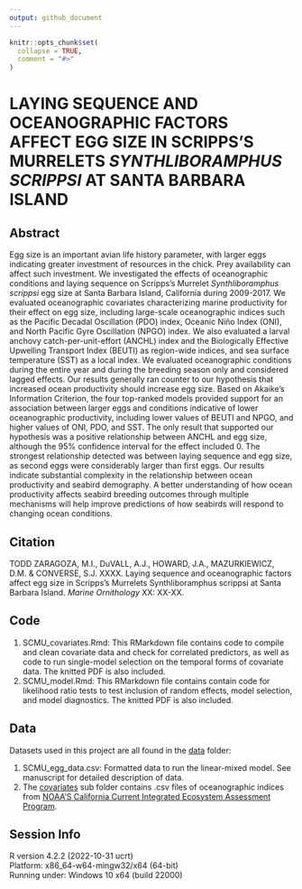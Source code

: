 ```yaml
---
output: github_document
---
```


<!-- README.md is generated from README.Rmd. Please edit that file -->

```r
knitr::opts_chunk$set(
  collapse = TRUE,
  comment = "#>"
)
```

# LAYING SEQUENCE AND OCEANOGRAPHIC FACTORS AFFECT EGG SIZE IN SCRIPPS’S MURRELETS *SYNTHLIBORAMPHUS SCRIPPSI* AT SANTA BARBARA ISLAND

## Abstract
Egg size is an important avian life history parameter, with larger eggs indicating greater investment of resources in the chick. Prey availability can affect such investment. We investigated the effects of oceanographic conditions and laying sequence on Scripps’s Murrelet *Synthliboramphus scrippsi* egg size at Santa Barbara Island, California during 2009-2017. We evaluated oceanographic covariates characterizing marine productivity for their effect on egg size, including large-scale oceanographic indices such as the Pacific Decadal Oscillation (PDO) index, Oceanic Niño Index (ONI), and North Pacific Gyre Oscillation (NPGO) index. We also evaluated a larval anchovy catch-per-unit-effort (ANCHL) index and the Biologically Effective Upwelling Transport Index (BEUTI) as region-wide indices, and sea surface temperature (SST) as a local index. We evaluated oceanographic conditions during the entire year and during the breeding season only and considered lagged effects. Our results generally ran counter to our hypothesis that increased ocean productivity should increase egg size. Based on Akaike’s Information Criterion, the four top-ranked models provided support for an association between larger eggs and conditions indicative of lower oceanographic productivity, including lower values of BEUTI and NPGO, and higher values of ONI, PDO, and SST. The only result that supported our hypothesis was a positive relationship between ANCHL and egg size, although the 95% confidence interval for the effect included 0. The strongest relationship detected was between laying sequence and egg size, as second eggs were considerably larger than first eggs. Our results indicate substantial complexity in the relationship between ocean productivity and seabird demography. A better understanding of how ocean productivity affects seabird breeding outcomes through multiple mechanisms will help improve predictions of how seabirds will respond to changing ocean conditions. 

## Citation
TODD ZARAGOZA, M.I., DuVALL, A.J., HOWARD, J.A., MAZURKIEWICZ, D.M. & CONVERSE, S.J. XXXX. Laying sequence and oceanographic factors affect egg size in Scripps’s Murrelets Synthliboramphus scrippsi at Santa Barbara Island. *Marine Ornithology* XX: XX-XX.

## Code
1. SCMU_covariates.Rmd: This RMarkdown file contains code to compile and clean covariate data and check for correlated predictors, as well as code to run single-model selection on the temporal forms of covariate data. The knitted PDF is also included. 
3. SCMU_model.Rmd: This RMarkdown file contains contain code for likelihood ratio tests to test inclusion of random effects, model selection, and model diagnostics. The knitted PDF is also included. 

## Data
Datasets used in this project are all found in the [data](data) folder:

1. SCMU_egg_data.csv: Formatted data to run the linear-mixed model. See manuscript for detailed description of data.
2. The [covariates](covariates) sub folder contains .csv files of oceanographic indices from [NOAA'S California Current Integrated Ecosystem Assessment Program](https://www.integratedecosystemassessment.noaa.gov/regions/california-current/cc-).   
  
## Session Info
R version 4.2.2 (2022-10-31 ucrt)  
Platform: x86_64-w64-mingw32/x64 (64-bit)  
Running under: Windows 10 x64 (build 22000)  
